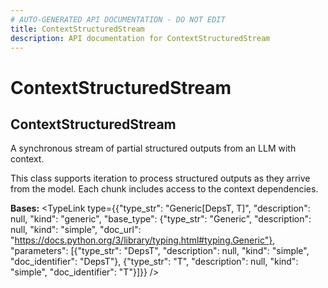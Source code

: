 ```yaml
---
# AUTO-GENERATED API DOCUMENTATION - DO NOT EDIT
title: ContextStructuredStream
description: API documentation for ContextStructuredStream
---
```


# ContextStructuredStream

## <ApiType type="Class" path="responses/context_structured_stream/ContextStructuredStream" symbolName="ContextStructuredStream" /> ContextStructuredStream

A synchronous stream of partial structured outputs from an LLM with context.

This class supports iteration to process structured outputs as they arrive from the
model. Each chunk includes access to the context dependencies.

**Bases:** 
<TypeLink type={{"type_str": "Generic[DepsT, T]", "description": null, "kind": "generic", "base_type": {"type_str": "Generic", "description": null, "kind": "simple", "doc_url": "https://docs.python.org/3/library/typing.html#typing.Generic"}, "parameters": [{"type_str": "DepsT", "description": null, "kind": "simple", "doc_identifier": "DepsT"}, {"type_str": "T", "description": null, "kind": "simple", "doc_identifier": "T"}]}} />

